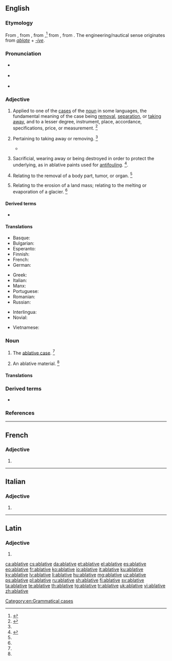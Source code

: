 {{also|Ablative}}
==English==
{{wikipedia}}

===Etymology===
From {{etyl|enm|en}}, from {{etyl|fro|en}} {{m|fro|ablatif||the ablative case}}, from {{etyl|la|en}} {{m|la|ablātīvus||expressing removal}},<ref>{{R:American Heritage 1971|page=3}}</ref> from {{etyl|la|en}} {{m|la|ablātus||taken away}}, from {{etyl|la|en}} {{m|la|auferō||I take away}}. The engineering/nautical sense originates from ''[[ablate]]'' + ''[[-ive]]''.

===Pronunciation===
* {{sense|grammar}} {{a|US}} {{IPA|/ˈæb.lə.tɪv/|lang=en}}
* {{sense|engineering|nautical}} {{IPA|/əˈbleɪ.tɪv/|lang=en}}
* {{audio|en-us-ablative.ogg|Audio (US)|lang=en}}

===Adjective===
{{en-adj|-}}

# {{lb|en|grammar}} Applied to one of the [[case]]s of the [[noun]] in some languages, the fundamental meaning of the case being [[removal]], [[separation]], or [[taking away]], and to a lesser degree, instrument, place, accordance, specifications, price, or measurement. {{defdate|First attested from around (1350 to 1470).}}<ref name=SOED>{{R:SOED5|page=5}}</ref>
# {{lb|en|obsolete}} Pertaining to taking away or removing. {{defdate|Attested from the mid 16<sup>th</sup> century until the early 18<sup>th</sup> century.}}<ref name=SOED/>
#* {{quote-book|author={{w|Joseph Hall (bishop)|Joseph Hall}}|year=1622|title=The Works of Joseph Hall: Sermons|url=http://books.google.com/books?id=6KA9AAAAYAAJ|page=123|passage=Where the heart is forestalled with misopinion, '''ablative''' directions are found needful to unteach error, ere we can learn truth.}}
# {{lb|en|engineering|nautical}} Sacrificial, wearing away or being destroyed in order to protect the underlying, as in ablative paints used for [[antifouling]]. {{defdate|First attested in 1959.}}<ref>{{R:CDOE|page=3}}</ref>.
# {{lb|en|medical}} Relating to the removal of a body part, tumor, or organ. {{defdate|First attested in the mid 20<sup>th</sup> century.}}<ref name=SOED/>
# {{lb|en|geology}} Relating to the erosion of a land mass; relating to the melting or evaporation of a glacier. {{defdate|First attested in the mid 20<sup>th</sup> century.}}<ref name=SOED/>

====Derived terms====
* {{l|en|ablativity}}

====Translations====
{{trans-top|obsolete: taking away}}
{{trans-mid}}
{{trans-bottom}}

{{trans-top|applied to one of the cases of the noun in other language}}
* Basque: {{t|eu|ablatibo}}
* Bulgarian: {{t|bg|творителен}} {{qualifier|падеж}}
* Esperanto: {{t|eo|ablativa}}
* Finnish: {{t+|fi|ablatiivinen}}
* French: {{t+|fr|ablatif}}
* German: {{t+|de|ablativisch}}
{{trans-mid}}
* Greek: {{t+|el|αφαιρετικός|f}}
* Italian: {{t+|it|ablativo|m}}
* Manx: {{t|gv|gowaltagh}}
* Portuguese: {{t+|pt|ablativo}}
* Romanian: {{t+|ro|ablativ}}
* Russian: {{t|ru|абляти́вный}}
{{trans-bottom}}

{{checktrans-top}}
* Interlingua: {{t-check|ia|ablative}}
* Novial: {{qualifier|adj.}} {{t-check|nov|ablativi}}
{{trans-mid}}
* Vietnamese: {{t-check|vi|cách công cụ}}
{{trans-bottom}}

===Noun===
{{en-noun}}

# {{lb|en|grammar}} The [[ablative case]]. {{defdate|First attested around 1350 to 1470.}}<ref name=SOED/>
# An ablative material. {{defdate|Mid 20<sup>th</sup> century.}}<ref name=SOED/>

====Translations====
{{trans-see|ablative case}}

===Derived terms===
* {{l|en|ablative absolute}}<!-- this does not belong here! - a construction in Latin, in which a noun in the ablative case has a [[participle]] (either expressed or [[implied]]), [[agreeing]] with it in [[gender]], [[number]], and case, both words forming a clause by themselves and being [[unconnected]], [[grammatically]], with the rest of the sentence; as, ''Tarquinio regnante, Pythagoras venit'', ''i. e.'' "Tarquinius reigning, Pythagoras came"; so, "When Tarquinius was king, Pythagoras came".-->

===References===
<references/>

[[Category:en:Grammatical cases]]

----

==French==

===Adjective===
{{fr-adj-form}}

# {{inflection of|ablatif||f|s|lang=fr}}

----

==Italian==

===Adjective===
{{head|it|adjective form|g=f-p}}

# {{inflection of|ablativo||f|p|lang=it}}

----

==Latin==

===Adjective===
{{la-adj-form|ablative}}

# {{inflection of|ablativus||voc|m|s|lang=la}}

[[ca:ablative]]
[[cs:ablative]]
[[da:ablative]]
[[et:ablative]]
[[el:ablative]]
[[es:ablative]]
[[eo:ablative]]
[[fr:ablative]]
[[ko:ablative]]
[[io:ablative]]
[[it:ablative]]
[[ku:ablative]]
[[ky:ablative]]
[[lv:ablative]]
[[li:ablative]]
[[hu:ablative]]
[[mg:ablative]]
[[uz:ablative]]
[[ps:ablative]]
[[pl:ablative]]
[[ru:ablative]]
[[sh:ablative]]
[[fi:ablative]]
[[sv:ablative]]
[[ta:ablative]]
[[te:ablative]]
[[th:ablative]]
[[tg:ablative]]
[[tr:ablative]]
[[uk:ablative]]
[[vi:ablative]]
[[zh:ablative]]